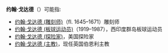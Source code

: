 '''约翰·戈达德'''（{{lang-en|John Goddard}}）可能指:

*[[约翰·戈达德_(雕刻师)|约翰·戈达德 (雕刻师)]]（fl. 1645–1671）雕刻师
*[[约翰·戈达德_(板球运动员)|约翰·戈达德 (板球运动员)]]（1919–1987），西印度群岛板球运动员
*[[约翰·戈达德_(探险家)|约翰·戈达德 (探险家)]]，美国探险家
*[[约翰·戈达德_(主教)|约翰·戈达德 (主教)]]，现任英国伯恩利主教

{{Disambiguation|Cat=五字人名译名消歧义|Goddard, John}}
